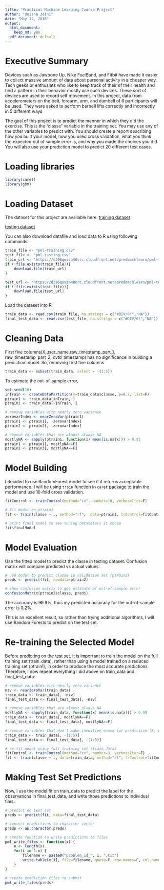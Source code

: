 ```yaml
---
title: "Practical Machine Learning Course Project"
author: "Unisha Joshi"
date: "May 12, 2016"
output:
  html_document:
    keep_md: yes
  pdf_document: default
---
```


Executive Summary
===
Devices such as Jawbone Up, Nike FuelBand, and Fitbit have made it easier to collect massive amount of data about personal activity in a cheaper way. Tech geeks or enthusiats who like to keep track of their of their health and find a pattern in their behavior mostly use such devices. These sort of devices are used to record self movement. In this project, data from accelerometers on the belt, forearm, arm, and dumbell of 6 participants will be used. They were asked to perform barbell lifts correctly and incorrectly in 5 different ways

The goal of this project is to predict the manner in which they did the exercise. This is the "classe" variable in the training set. You may use any of the other variables to predict with. You should create a report describing how you built your model, how you used cross validation, what you think the expected out of sample error is, and why you made the choices you did. You will also use your prediction model to predict 20 different test cases.

Loading libraries
===
```r
library(caret)
library(gbm)
```

Loading Dataset
===
The dataset for this project are available here:
[training dataset](https://d396qusza40orc.cloudfront.net/predmachlearn/pml-training.csv)

[testing dataset](https://d396qusza40orc.cloudfront.net/predmachlearn/pml-testing.csv)

You can also download datafile and load data to R using following commands:
```r
train_file <- "pml-training.csv"
test_file <- "pml-testing.csv" 
train_url <- "https://d396qusza40orc.cloudfront.net/predmachlearn/pml-training.csv"
if (!file.exists(train_file)){
    download.file(train_url)    
}

test_url <- "https://d396qusza40orc.cloudfront.net/predmachlearn/pml-testing.csv"
if (!file.exists(test_file)){
    download.file(test_url)  
}
```

Load the dataset into R
```r
train_data <- read.csv(train_file, na.strings = c("#DIV/0!","NA"))
final_test_data <- read.csv(test_file, na.strings = c("#DIV/0!","NA"))
```

# Cleaning Data
First five columns(X,user_name,raw_timestamp_part_1, raw_timestamp_part_2, cvtd_timestamp) has no significance in building a prediction model. So, removing first five columns
```r
train_data <- subset(train_data, select = -(1:5))
```

To estimate the out-of-sample error, 
```r
set.seed(10)
inTrain <- createDataPartition(y=train_data$classe, p=0.7, list=F)
ptrain1 <- train_data[inTrain, ]
ptrain2 <- train_data[-inTrain, ]
```

```r
# remove variables with nearly zero variance
zerovarIndex <- nearZeroVar(ptrain1)
ptrain1 <- ptrain1[, -zerovarIndex]
ptrain2 <- ptrain2[, -zerovarIndex]

# remove variables that are almost always NA
mostlyNA <- sapply(ptrain1, function(x) mean(is.na(x))) > 0.95
ptrain1 <- ptrain1[, mostlyNA==F]
ptrain2 <- ptrain2[, mostlyNA==F]
```

Model Building
===
I decided to use RandomForest model to see if it returns acceptable performance. I will be using `train` function in `caret` package to train the model and use 10-fold cross validation.
```r

fitControl <- trainControl(method="cv", number=10, verboseIter=F)

# fit model on ptrain1
fit <- train(classe ~ ., method="rf",  data=ptrain1, trControl=fitControl)

# print final model to see tuning parameters it chose
fit$finalModel
```

Model Evaluation
===
Use the fitted model to predict the classe in testing dataset. Confusion matrix will compare predicted vs actual values.
```r
# use model to predict classe in validation set (ptrain2)
preds <- predict(fit, newdata=ptrain2)

# show confusion matrix to get estimate of out-of-sample error
confusionMatrix(ptrain2$classe, preds)
```

The accuracy is 99.8%, thus my predicted accuracy for the out-of-sample error is 0.2%.

This is an excellent result, so rather than trying additional algorithms, I will use Random Forests to predict on the test set.

Re-training the Selected Model
===
Before predicting on the test set, it is important to train the model on the full training set (train_data), rather than using a model trained on a reduced training set (ptrain1), in order to produce the most accurate predictions. Therefore, I now repeat everything I did above on train_data and final_test_data:

```r
# remove variables with nearly zero variance
nzv <- nearZeroVar(train_data)
train_data <- train_data[, -nzv]
final_test_data <- final_test_data[, -nzv]

# remove variables that are almost always NA
mostlyNA <- sapply(train_data, function(x) mean(is.na(x))) > 0.95
train_data <- train_data[, mostlyNA==F]
final_test_data <- final_test_data[, mostlyNA==F]

# remove variables that don't make intuitive sense for prediction (X, user_name, raw_timestamp_part_1, raw_timestamp_part_2, cvtd_timestamp), which happen to be the first five variables
train_data <- train_data[, -(1:5)]
final_test_data <- final_test_data[, -(1:5)]

# re-fit model using full training set (train_data)
fitControl <- trainControl(method="cv", number=3, verboseIter=F)
fit <- train(classe ~ ., data=train_data, method="rf", trControl=fitControl)
```

Making Test Set Predictions
===
Now, I use the model fit on train_data to predict the label for the observations in final_test_data, and write those predictions to individual files:

```r
# predict on test set
preds <- predict(fit, data=final_test_data)

# convert predictions to character vector
preds <- as.character(preds)

# create function to write predictions to files
pml_write_files <- function(x) {
    n <- length(x)
    for(i in 1:n) {
        filename <- paste0("problem_id_", i, ".txt")
        write.table(x[i], file=filename, quote=F, row.names=F, col.names=F)
    }
}

# create prediction files to submit
pml_write_files(preds)
```